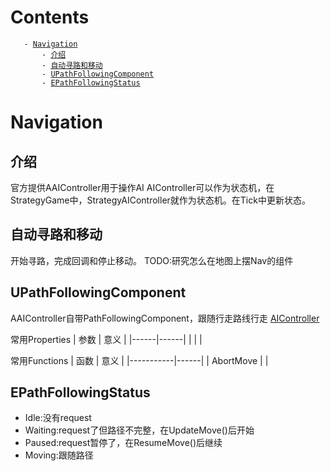 = Contents =
    - [[#Navigation|Navigation]]
        - [[#Navigation#介绍|介绍]]
        - [[#Navigation#自动寻路和移动|自动寻路和移动]]
        - [[#Navigation#UPathFollowingComponent|UPathFollowingComponent]]
        - [[#Navigation#EPathFollowingStatus|EPathFollowingStatus]]






= Navigation =
== 介绍 ==
官方提供AAIController用于操作AI
AIController可以作为状态机，在StrategyGame中，StrategyAIController就作为状态机。在Tick中更新状态。

== 自动寻路和移动 ==
开始寻路，完成回调和停止移动。
TODO:研究怎么在地图上摆Nav的组件
{{{class="brush:c++"
	// 开始移动函数
	MyAIController->MoveToLocation(Destination, TargetAcceptanceRadius, true, true, true);
	
	// 注册移动完成后的回调，在MyAIController中的虚函数
	virtual void OnMoveCompleted(FAIRequestID RequestID, EPathFollowingResult::Type Result) override;
	
	// 停止移动函数
	MyAIController->GetPathFollowingComponent()->AbortMove(TEXT("abort brewery"));
}}}

== UPathFollowingComponent ==
AAIController自带PathFollowingComponent，跟随行走路线行走
[[AIController]]

常用Properties
| 参数 | 意义 |
|------|------|
|      |      |

常用Functions
| 函数      | 意义 |
|-----------|------|
| AbortMove |      |

== EPathFollowingStatus ==
* Idle:没有request
* Waiting:request了但路径不完整，在UpdateMove()后开始
* Paused:request暂停了，在ResumeMove()后继续
* Moving:跟随路径
